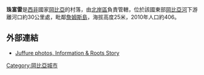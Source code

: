 {{Infobox settlement
<!--See the Table at Infobox Settlement for all fields and descriptions of usage-->
<!-- Basic info  ---------------->
|official_name          =珠富雷
|other_name             =
|native_name            =  <!-- for cities whose native name is not in English -->
|nickname               = 
|settlement_type        = <!--For Town or Village (Leave blank for the default City)-->
|motto                  =
<!-- images and maps  ----------->
|image_skyline          = 276206988 54225a471c o.jpg|276206988 54225a471c o
|imagesize              = 
|image_caption          = 
|image_flag             = 
|flag_size              =
|image_seal             = 
|seal_size              =
|image_shield           = 
|shield_size            =
|image_blank_emblem     = 
|blank_emblem_type      =
|blank_emblem_size      =
|image_map              = 
|mapsize                = 
|map_caption            = 
|image_map1             = 
|mapsize1               = 
|map_caption1           = 
|image_dot_map          =
|dot_mapsize            =
|dot_map_caption        =
|dot_x =  |dot_y =
|pushpin_map            = Gambia <!-- the name of a location map as per http://en.wikipedia.org/wiki/Template:Location_map -->
|pushpin_label_position =bottom
|pushpin_map_caption    =<!-- Location ------------------>
|coordinates_region     = GM
|subdivision_type       = 國家
|subdivision_name       = {{GAM}}
|subdivision_type1      = 區
|subdivision_name1      = [[北岸區|北岸區]]
|subdivision_type2      = 
|subdivision_name2      = 
|subdivision_type3      = 
|subdivision_name3      = 
|subdivision_type4      = 
|subdivision_name4      =
<!-- Politics ----------------->
|government_footnotes   =
|government_type        =
|leader_title           =
|leader_name            =
|leader_title1          =  <!-- for places with, say, both a mayor and a city manager -->
|leader_name1           =
|leader_title2          =
|leader_name2           =
|leader_title3          =
|leader_name3           =
|leader_title4          =
|leader_name4           =
|established_title      =  <!-- Settled -->
|established_date       = 
|established_title2     =  <!-- Incorporated (town) -->
|established_date2      = 
|established_title3     =  <!-- Incorporated (city) -->
|established_date3      =
<!-- Area    --------------------->
|area_magnitude         = 
|unit_pref                =Imperial <!--Enter: Imperial, if Imperial (metric) is desired-->
|area_footnotes           =
|area_total_km2           = 
|area_land_km2            = <!--See table @ Template:Infobox Settlement for details on automatic unit conversion-->
|area_water_km2           =
|area_total_sq_mi         =
|area_land_sq_mi          =
|area_water_sq_mi         =
|area_water_percent       =
|area_urban_km2           =
|area_urban_sq_mi         =
|area_metro_km2           =
|area_metro_sq_mi         =
|area_blank1_title        =
|area_blank1_km2          =
|area_blank1_sq_mi        =
<!-- Population   ----------------------->
|population_as_of               = 
|population_footnotes           =
|population_note                =
|population_total               = 
|population_density_km2         =
|population_density_sq_mi       =
|population_metro               =
|population_density_metro_km2   =
|population_density_metro_sq_mi =
|population_urban               =
|population_density_urban_km2   =
|population_density_urban_sq_mi =
|population_blank1_title        =Ethnicities
|population_blank1              =
|population_blank2_title        =Religions
|population_blank2              =
|population_density_blank1_km2 =   
|population_density_blank1_sq_mi =
<!-- General information  --------------->
|timezone               = 
|utc_offset             = 
|timezone_DST           = 
|utc_offset_DST         = 
|latd=13|latm=20|lats= 19|latNS=N
|longd=16|longm=22|longs=57|longEW=W
|elevation_footnotes    =  <!--for references: use <ref> tags-->
|elevation_m            = 25
|elevation_ft           = <!-- accord. to Google Earth-->
<!-- Area/postal codes & others -------->
|postal_code_type       =  <!-- enter ZIP code, Postcode, Post code, Postal code... -->
|postal_code            =
|area_code              =
|blank_name             =
|blank_info             =
|blank1_name            =
|blank1_info            =
|website                = 
|footnotes              = 
}}

'''珠富雷'''是[[西非|西非]]國家[[岡比亞|岡比亞]]的村落，由[[北岸區|北岸區]]負責管轄，位於該國東部[[岡比亞河|岡比亞河]]下游離河口約30公里處，毗鄰[[詹姆斯島_(岡比亞)|詹姆斯島]]，海拔高度25米，2010年人口約406。

==外部連結==
* [http://www.accessgambia.com/information/jufure-village.html Juffure photos, Information & Roots Story] {{Wayback|url=http://www.accessgambia.com/information/jufure-village.html |date=20111113144528 }}

{{coord|13|20|19|N|16|22|57|W|type:city_region:GM|display=title}}

[[Category:岡比亞城市|Category:岡比亞城市]]

{{Gambia-stub}}